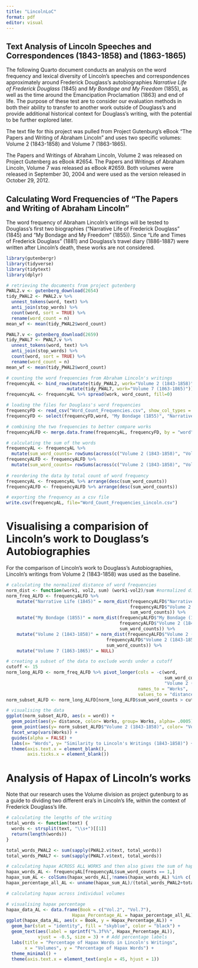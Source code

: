 ```yaml
---
title: "LincolnLoC"
format: pdf
editor: visual
---
```


## Text Analysis of Lincoln Speeches and Correspondences (1843-1858) and (1863-1865)

The following Quarto document conducts an analysis on the word frequency and lexical diversity of Lincoln's speeches and correspondences approximately around Frederick Douglass's autobiographies *Narrative Life of Frederick Douglass* (1845) and *My Bondage and My Freedom* (1855), as well as the time around the Emancipation Proclamation (1863) and end of life. The purpose of these test are to consider our evaluation methods in both their ability to transfer to another work outside of Douglass's and provide additional historical context for Douglass's writing, with the potential to be further explored later.

The text file for this project was pulled from Project Gutenburg's eBook "The Papers and Writing of Abraham Lincoln" and uses two specific volumes: Volume 2 (1843-1858) and Volume 7 (1863-1865).

The Papers and Writings of Abraham Lincoln, Volume 2 was released on Project Gutenberg as eBook #2654. The Papers and Writings of Abraham Lincoln, Volume 7 was released as eBook #2659. Both volumes were released in September 30, 2004 and were used as the version released in October 29, 2012.

## Calculating Word Frequencies of "The Papers and Writing of Abraham Lincoln"

The word frequency of Abraham Lincoln's writings will be tested to Douglass's first two biographies ("Narrative Life of Frederick Douglass" (1845) and "My Bondage and My Freedom" (1855)). Since "Life and Times of Frederick Douglass" (1881) and Douglass's travel diary (1886-1887) were written after Lincoln's death, these works are not considered.

```r
library(gutenbergr)
library(tidyverse)
library(tidytext)
library(dplyr)

# retrieving the documents from project gutenberg
PWAL2.v <- gutenberg_download(2654)
tidy_PWAL2 <- PWAL2.v %>%
  unnest_tokens(word, text) %>%
  anti_join(stop_words) %>%
  count(word, sort = TRUE) %>%
  rename(word_count = n)
mean_wf <- mean(tidy_PWAL2$word_count)

PWAL7.v <- gutenberg_download(2659)
tidy_PWAL7 <- PWAL7.v %>%
  unnest_tokens(word, text) %>%
  anti_join(stop_words) %>%
  count(word, sort = TRUE) %>%
  rename(word_count = n)
mean_wf <- mean(tidy_PWAL2$word_count)
```

```r
# counting the word frequencies from Abraham Lincoln's writings
frequencyAL <- bind_rows(mutate(tidy_PWAL2, work="Volume 2 (1843-1858)"),
                       mutate(tidy_PWAL7, work="Volume 7 (1863-1865)"))
frequencyAL <- frequencyAL %>% spread(work, word_count, fill=0)

# loading the files for Douglass's word frequencies
frequencyFD <- read_csv("Word_Count_Frequencies.csv", show_col_types = FALSE)
frequencyFD <- select(frequencyFD,word, "My Bondage (1855)", "Narrative Life (1845)")

# combining the two frequencies to better compare works
frequencyALFD <- merge.data.frame(frequencyAL, frequencyFD, by = "word")

# calculating the sum of the words
frequencyAL <- frequencyAL %>% 
  mutate(sum_word_counts= rowSums(across(c("Volume 2 (1843-1858)", "Volume 7 (1863-1865)"))))
frequencyALFD <- frequencyALFD %>% 
  mutate(sum_word_counts= rowSums(across(c("Volume 2 (1843-1858)", "Volume 7 (1863-1865)", "My Bondage (1855)", "Narrative Life (1845)"))))
         
# reordering the data by total count of word frequency
frequencyAL <- frequencyAL %>% arrange(desc(sum_word_counts))
frequencyALFD <- frequencyALFD %>% arrange(desc(sum_word_counts))

# exporting the frequency as a csv file
write.csv(frequencyAL, file="Word_Count_Frequencies_Lincoln.csv")
```
# Visualising a comparision of Lincoln's work to Douglass's Autobiographies
For the comparison of Lincoln's work to Douglass's Autobiographies, Lincoln's writings from Volume 2 (1843-1858) was used as the baseline. 
```r
# calculating the normalized distance of word frequencies
norm_dist <- function(work1, vol2, sum) (work1-vol2)/sum #normalized distance formula
norm_freq_ALFD <- frequencyALFD %>%
    mutate("Narrative Life (1845)" = norm_dist(frequencyALFD$"Narrative Life (1845)", 
                                               frequencyALFD$"Volume 2 (1843-1858)", 
                                               sum_word_counts)) %>%
    mutate("My Bondage (1855)" = norm_dist(frequencyALFD$"My Bondage (1855)", 
                                           frequencyALFD$"Volume 2 (1843-1858)", 
                                           sum_word_counts)) %>%
    mutate("Volume 2 (1843-1858)" = norm_dist(frequencyALFD$"Volume 2 (1843-1858)", 
                                      frequencyALFD$"Volume 2 (1843-1858)", 
                                      sum_word_counts)) %>%
    mutate("Volume 7 (1863-1865)" = NULL)

# creating a subset of the data to exclude words under a cutoff
cutoff <- 15
norm_long_ALFD <- norm_freq_ALFD %>% pivot_longer(cols = -c(word, 
                                                            sum_word_counts,
                                                            "Volume 2 (1843-1858)"), 
                                                  names_to = "Works", 
                                                  values_to = "distance")
norm_subset_ALFD <- norm_long_ALFD[norm_long_ALFD$sum_word_counts > cutoff,]

# visualising the data
ggplot(norm_subset_ALFD, aes(x = word)) +
  geom_point(aes(y= distance, color= Works, group= Works, alpha= .0005)) +
  geom_point(aes(y= norm_subset_ALFD$"Volume 2 (1843-1858)", color= "Volume 2 (1843-1858)")) +
  facet_wrap(vars(Works)) +
  guides(alpha = FALSE) +
  labs(x= "Words", y= "Similarity to Lincoln's Writings (1843-1858)") +
  theme(axis.text.x = element_blank(),
        axis.ticks.x = element_blank())

```

# Analysis of Hapax of Lincoln's works
Note that our research uses the Volume division as project gutenburg to as a guide to dividing two different era's in Lincoln's life, within the context of Frederick Douglass's life.
```r
# calculating the lengths of the writing
total_words <- function(text) {
  words <- strsplit(text, "\\s+")[[1]]
  return(length(words))
}

total_words_PWAL2 <- sum(sapply(PWAL2.v$text, total_words))
total_words_PWAL7 <- sum(sapply(PWAL7.v$text, total_words))

# calculating hapax ACROSS ALL WORKS and then also gives the sum of hapax words in all works
hapax_words_AL <- frequencyAL[frequencyAL$sum_word_counts == 1,]
hapax_sum_AL <- colSums(hapax_words_AL[,!names(hapax_words_AL) %in% c('word', "sum_word_counts")]) #returns Vol2, Vol7, sum_words
hapax_percentage_all_AL <- unname(hapax_sum_AL)/(total_words_PWAL2+total_words_PWAL7)

# calculating hapax across individual volumes

# visualising hapax percentage
hapax_data_AL <- data.frame(Book = c("Vol.2", "Vol.7"),
                         Hapax_Percentage_AL = hapax_percentage_all_AL)
ggplot(hapax_data_AL, aes(x = Book, y = Hapax_Percentage_AL)) +
  geom_bar(stat = "identity", fill = "skyblue", color = "black") +
  geom_text(aes(label = sprintf("%.3f%%", Hapax_Percentage_AL)),
            vjust = -0.5, size = 3) + # Add percentage labels
  labs(title = "Percentage of Hapax Words in Lincoln's Writings",
       x = "Volumes", y = "Percentage of Hapax Words") +
  theme_minimal() +
  theme(axis.text.x = element_text(angle = 45, hjust = 1))


```
